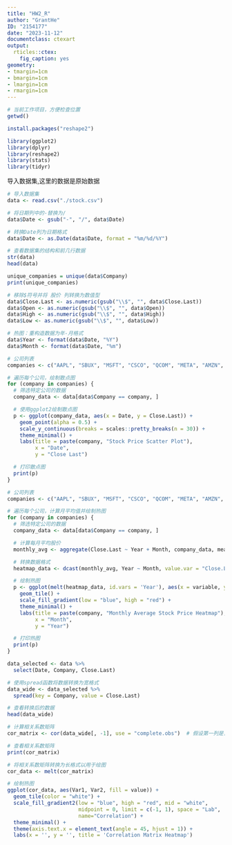 ```yaml
---
title: "HW2_R"
author: "GrantHe"
ID: "2154177"
date: "2023-11-12"
documentclass: ctexart
output:
  rticles::ctex:
    fig_caption: yes
geometry:
- tmargin=1cm
- bmargin=1cm
- lmargin=1cm
- rmargin=1cm
---
```


```r
# 当前工作项目，方便检查位置
getwd()
```
```r
install.packages("reshape2")
```

```r
library(ggplot2)
library(dplyr)
library(reshape2)
library(stats)
library(tidyr)

```

导入数据集,这里的数据是原始数据
```r
# 导入数据集
data <- read.csv("./stock.csv")

# 将日期列中的-替换为/
data$Date <- gsub("-", "/", data$Date)

# 转换Date列为日期格式
data$Date <- as.Date(data$Date, format = "%m/%d/%Y")

# 查看数据集的结构和前几行数据
str(data)
head(data)
```
```r
unique_companies = unique(data$Company)
print(unique_companies)
```



```r
# 移除$符号并将 股价 列转换为数值型
data$Close.Last <- as.numeric(gsub("\\$", "", data$Close.Last))
data$Open <- as.numeric(gsub("\\$", "", data$Open))
data$High <- as.numeric(gsub("\\$", "", data$High))
data$Low <- as.numeric(gsub("\\$", "", data$Low))

# 热图：重构造数据为年-月格式
data$Year <- format(data$Date, "%Y")
data$Month <- format(data$Date, "%m")

```


```r
# 公司列表
companies <- c("AAPL", "SBUX", "MSFT", "CSCO", "QCOM", "META", "AMZN", "TSLA", "AMD", "NFLX")

# 遍历每个公司，绘制散点图
for (company in companies) {
  # 筛选特定公司的数据
  company_data <- data[data$Company == company, ]

  # 使用ggplot2绘制散点图
  p <- ggplot(company_data, aes(x = Date, y = Close.Last)) +
    geom_point(alpha = 0.5) +
    scale_y_continuous(breaks = scales::pretty_breaks(n = 30)) +
    theme_minimal() +
    labs(title = paste(company, "Stock Price Scatter Plot"), 
         x = "Date", 
         y = "Close Last")

  # 打印散点图
  print(p)
}

```


```r
# 公司列表
companies <- c("AAPL", "SBUX", "MSFT", "CSCO", "QCOM", "META", "AMZN", "TSLA", "AMD", "NFLX")

# 遍历每个公司，计算月平均值并绘制热图
for (company in companies) {
  # 筛选特定公司的数据
  company_data <- data[data$Company == company, ]

  # 计算每月平均股价
  monthly_avg <- aggregate(Close.Last ~ Year + Month, company_data, mean)

  # 转换数据格式
  heatmap_data <- dcast(monthly_avg, Year ~ Month, value.var = "Close.Last")

  # 绘制热图
  p <- ggplot(melt(heatmap_data, id.vars = 'Year'), aes(x = variable, y = Year, fill = value)) +
    geom_tile() +
    scale_fill_gradient(low = "blue", high = "red") +
    theme_minimal() +
    labs(title = paste(company, "Monthly Average Stock Price Heatmap"), 
         x = "Month", 
         y = "Year")

  # 打印热图
  print(p)
}
```

```r
data_selected <- data %>%
  select(Date, Company, Close.Last)

# 使用spread函数将数据转换为宽格式
data_wide <- data_selected %>%
  spread(key = Company, value = Close.Last)

# 查看转换后的数据
head(data_wide)
```
```r
# 计算相关系数矩阵
cor_matrix <- cor(data_wide[, -1], use = "complete.obs")  # 假设第一列是日期

# 查看相关系数矩阵
print(cor_matrix)

```

```r
# 将相关系数矩阵转换为长格式以用于绘图
cor_data <- melt(cor_matrix)

# 绘制热图
ggplot(cor_data, aes(Var1, Var2, fill = value)) +
  geom_tile(color = "white") +
  scale_fill_gradient2(low = "blue", high = "red", mid = "white", 
                       midpoint = 0, limit = c(-1, 1), space = "Lab", 
                       name="Correlation") +
  theme_minimal() +
  theme(axis.text.x = element_text(angle = 45, hjust = 1)) +
  labs(x = '', y = '', title = 'Correlation Matrix Heatmap')
```

